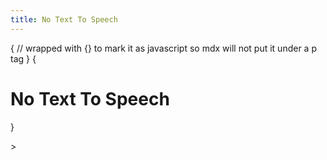 ```yaml
---
title: No Text To Speech
---
```



{
// wrapped with {} to mark it as javascript so mdx will not put it under a p tag
}
{<h1 className="text-center text-4xl tracking-tighter font-extrabold md:text-5xl mt-8">No Text To Speech</h1>}

<Bleed>
<Cards>
  <Card
    title="Rules"
    href="rules"
  ></Card>
  <Card
    title="Scams"
    href="scams"
  ></Card>
  <Card
    title="FAQ"
    href="faq"
  ></Card>
  <Card    
    title="Discord"
    href="https://discord.com/invite/B46HXK5fZm"
  <Card
    title="Appeals"
    href="https://dyno.gg/form/ca720b3a"
  ></Card>
  ></Card>
</Cards>
</Bleed>
